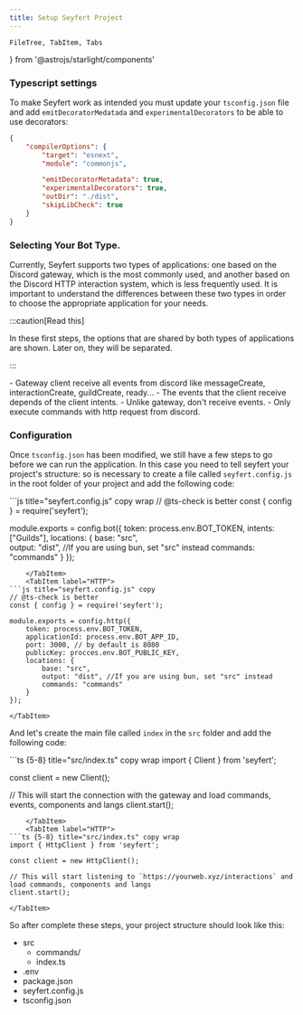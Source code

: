 ```yaml
---
title: Setup Seyfert Project
---
```


    FileTree, TabItem, Tabs
} from '@astrojs/starlight/components'

### Typescript settings

To make Seyfert work as intended you must update your `tsconfig.json` file and add `emitDecoratorMedatada` and `experimentalDecorators` to be able to use decorators:

```json {"Adding this to your own tsconfig is enough":5-7} title="tsconfig.json" copy
{
    "compilerOptions": {
        "target": "esnext",
        "module": "commonjs",

        "emitDecoratorMetadata": true,
        "experimentalDecorators": true,
        "outDir": "./dist",
        "skipLibCheck": true
    }
}
```

### Selecting Your Bot Type.

Currently, Seyfert supports two types of applications: one based on the Discord gateway, which is the most commonly used, and another based on the Discord HTTP interaction system, which is less frequently used. It is important to understand the differences between these two types in order to choose the appropriate application for your needs.

:::caution[Read this]

In these first steps, the options that are shared by both types of applications are shown. Later on, they will be separated.

:::

<Tabs>
    <TabItem label="Gateway">
        - Gateway client receive all events from discord like messageCreate, interactionCreate, guildCreate, ready...
        - The events that the client receive depends of the client intents.
    </TabItem>
    <TabItem label="HTTP">
        - Unlike gateway, don't receive events.
        - Only execute commands with http request from discord.
    </TabItem>
</Tabs>

### Configuration

Once `tsconfig.json` has been modified, we still have a few steps to go before we can run the application. In this case you need to tell seyfert your project's structure:
so is necessary to create a file called `seyfert.config.js` in the root folder of your project and add the following code:

<Tabs>
    <TabItem label="Gateway">
 ```js title="seyfert.config.js" copy wrap 
// @ts-check is better
const { config } = require('seyfert');

module.exports = config.bot({
    token: process.env.BOT_TOKEN,
    intents: ["Guilds"],
    locations: {
        base: "src",    
        output: "dist", //If you are using bun, set "src" instead
        commands: "commands"
    }
});
```
    </TabItem>
    <TabItem label="HTTP">
```js title="seyfert.config.js" copy
// @ts-check is better
const { config } = require('seyfert');

module.exports = config.http({
    token: process.env.BOT_TOKEN,
    applicationId: process.env.BOT_APP_ID,
    port: 3000, // by default is 8080
    publicKey: procces.env.BOT_PUBLIC_KEY,
    locations: {
        base: "src",
        output: "dist", //If you are using bun, set "src" instead
        commands: "commands"
    }
});
```
    </TabItem>
</Tabs>

And let's create the main file called `index` in the `src` folder and add the following code:

<Tabs>
    <TabItem label="Gateway">
```ts {5-8} title="src/index.ts" copy wrap
import { Client } from 'seyfert';

const client = new Client();

// This will start the connection with the gateway and load commands, events, components and langs
client.start();
```
    </TabItem>
    <TabItem label="HTTP">
```ts {5-8} title="src/index.ts" copy wrap
import { HttpClient } from 'seyfert';

const client = new HttpClient();

// This will start listening to `https://yourweb.xyz/interactions` and load commands, components and langs
client.start();
```
    </TabItem>
</Tabs>

So after complete these steps, your project structure should look like this:

<FileTree>

- src
  - commands/
  - index.ts
- .env
- package.json
- seyfert.config.js
- tsconfig.json

</FileTree>